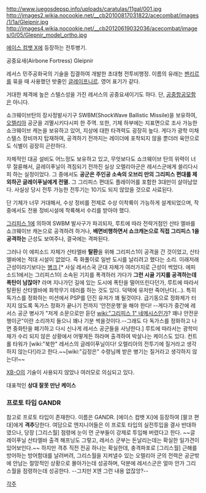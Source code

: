 http://www.juegosdepsp.info/uploads/caratulas/11gal/001.jpg
http://images2.wikia.nocookie.net/__cb20100817031822/acecombat/images/1/1a/Gleipnir.jpg
http://images4.wikia.nocookie.net/__cb20120619032036/acecombat/images/0/05/Glepnir_model_ortho.jpg


[[에이스 컴뱃 X]]에 등장하는 전투병기.

공중요새(Airbone Fortress) Gleipnir

레서스 민주공화국의 기술을 집결하여 개발한 초대형 전투비행정. 이름의 유래는 [[펜리르]]를 묶을 때 사용했던 밧줄인 [[글레이프니르]]. 영어 표기가 같다.

거대한 체격에 높은 스텔스성을 가진 레서스의 공중요새이기도 하다. 단, [[공중항공모함]]은 아니다.

쇼크웨이브탄의 장사정발사기구 SWBM(ShockWave Ballistic Missile)을 보유하여, [[오렐리아]] 공군을 괴멸시키다시피 한 주역. 또한, 기체 하부에는 지표면으로 조사 가능한 쇼크웨이브 캐논을 보유하고 있어, 지상에 대한 타격력도 굉장히 높다. 게다가 광학 미채 스텔스 장비까지 탑재하여, 공격하기 전까지는 레이더에 포착되지 않을 뿐더러 육안으로도 식별이 굉장히 곤란하다.

자체적인 대공 설비도 어느정도 보유하고 있고, 무엇보다도 쇼크웨이브 탄의 위력이 너무 절륜해서, 글레이푸닐이 격침되기 전까진 실상 오렐리아군은 레서스군에게 쓸리다시피 하는 실정이었다. 그 중에서도 '''공군은 주인공 소속의 오브리 만의 그리피스 편대를 제외하곤 글레이푸닐에게 전멸.''' 그 그리피스 편대도 플레이어를 포함한 3대만이 살아남았다. 사실상 당시 전투 가능한 전투기는 10기도 되지 않았을 것으로 사료된다.

단 기체가 너무 거대해서, 수상 정비를 전제로 수상 이착륙이 가능하게 설계되었으며, 작중에서도 전용 정비시설에 착륙해서 수리를 받아야 했다.

[[그리피스 1]]에 의하여 SWBM 발사구가 파괴되자, 루트에 따라 전략거점인 산타 엘바를 쇼크웨이브 캐논으로 공격하려 하거나, '''배면비행하면서 쇼크캐논으로 직접 그리피스 1을 공격하는''' 근성도 보여주나, 결국에는 격파된다. 

그러나 이 에피소드 자체가 산타엘바 '''탈환'''을 위해 그리피스1이 공격을 간 것이었고, 산타엘바에는 적대 시설이 없었다. 즉 화풀이로 일반 도시를 날리려고 했다는 소리. 이래저래 근성이라기보다는 [[병크]].[* 사실 레서스국 군대 자체가 여러가지로 근성이 썩었다. 에피소드1에서는 그리피스1이 소속된 기지를 폭격하러 가다가 '''그런 시골 기지를 공격하는데 폭탄이 남잖아?''' 라며 지나가던 길에 있는 도시에 폭탄을 떨어뜨린다던가, 루트에 따라서 탈환된 산타엘바에 화학무기 테러를 하는 것도 있다. 덕택에 유저만 죽어난다(…). 특히 독가스를 정화하는 미션에서 PSP를 던진 유저가 꽤 될것이다. 급기동으로 정화제가 터지지 않도록 독가스 정화가 끝나기 전까지 '안전운행'을 해야 한다! --게다가 중간에 레서스 공군 병사가 "저게 소문으로만 듣던 [[wiki:"그리피스 1" 네메시스]]인가? 꽤나 안전운행이군"이란 소리까지 들으니 꽤나 기분 썩을것이다.--그래도 다 독가스를 정화하고 나면 중화탄을 폐기하고 다시 신나게 레서스 공군들을 사냥한다.] 루트에 따라서는 광학미채가 수리 되지 않은 상황에서 어떻게든 하라며 출격하여 박살나는 케이스도 있다. 컨트롤 타워가 [wiki:"북한" 레서스의 글레이푸닐이다! 오렐리아의 전투기에 질거라고 생각하지 않는다!]라고 한다.~~[wiki:"김정은" 수령님께 받은 병기는 질거라고 생각하지 않는다!~~

[[XB-O]]의 기술이 사용되지 않았나 여러모로 의심되고 있다.

대표적인 '''상대 잘못 만난 케이스'''

=== 프로토 타입 GANDR ===

참고로 프로토 타입이 존재한다. 이름은 GANDR. [에이스 컴뱃 Xi]에 등장하여 [팔코 편대]에게 '''격추'''당한다. 여담으로 엔지니어들은 이 프로토 타입의 실전투입을 결사 반대하였으나, 당장 [그리스월] 점령에 눈이 먼 군부들이 강제로 투입해 버렸다고 한다. ~~글레이푸닐 산타엘바 출격 해프닝도 그렇고, 레서스 군부는 돈날리는데는 확실한 일가견이 있어보인다.~~ 하지만 격추 직전 전공 하나는 확실한데, 충격파포로 [그리스월] 근해를 방어하는 방어함대를 날려버려, 그리스월을 지켜낼수 있는 오렐리아 군의 전력은 공군밖에 안남는 절망적인 상황으로 몰아가는데 성공하며, 덕분에 레서스군은 얼마 안가 그리스월을 점령하는데 성공한다. --그치만 X엔 그런 내용 없잖앙?-- 

[[각주]]
